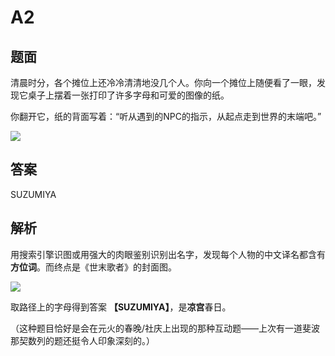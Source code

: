 # A2

## 题面

清晨时分，各个摊位上还冷冷清清地没几个人。你向一个摊位上随便看了一眼，发现它桌子上摆着一张打印了许多字母和可爱的图像的纸。

你翻开它，纸的背面写着：“<span className="text-red-600">听从遇到的NPC的指示，从起点走到世界的末端吧。</span>”

![](./02-a2.assets/image_1.webp)

## 答案

<AnswerBlock>SUZUMIYA</AnswerBlock>

## 解析

用搜索引擎识图或用强大的肉眼鉴别识别出名字，发现每个人物的中文译名都含有**方位词**。而终点是《世末歌者》的封面图。

![](./02-a2.assets/image_2.webp)

取路径上的字母得到答案 **【SUZUMIYA】**，是**凉宫**春日。

（这种题目恰好是会在元火的春晚/社庆上出现的那种互动题——上次有一道斐波那契数列的题还挺令人印象深刻的。）
